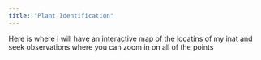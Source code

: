 ```yaml
---
title: "Plant Identification"
---
```


Here is where i will have an interactive map of the locatins of my inat and seek observations where you can zoom in on all of the points
